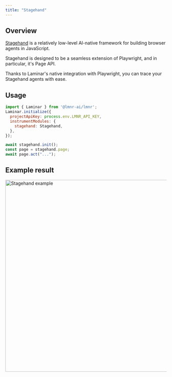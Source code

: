```yaml
---
title: "Stagehand"
---
```


## Overview

[Stagehand](https://github.com/browserbase/stagehand) is a relatively low-level AI-native framework for building browser agents in JavaScript.

Stagehand is designed to be a seamless extension of Playwright, and in particular, it's Page API.

Thanks to Laminar's native integration with Playwright, you can trace your Stagehand agents with ease.

## Usage

```javascript
import { Laminar } from '@lmnr-ai/lmnr';
Laminar.initialize({
  projectApiKey: process.env.LMNR_API_KEY,
  instrumentModules: {
    stagehand: Stagehand,
  },
});

await stagehand.init();
const page = stagehand.page;
await page.act("...");
```

## Example result

<Frame caption="An example trace for page.act('go to Laminar pricing page')">
<img width="600" src="/images/traces/stagehand.png" alt="Stagehand example" />
</Frame>
